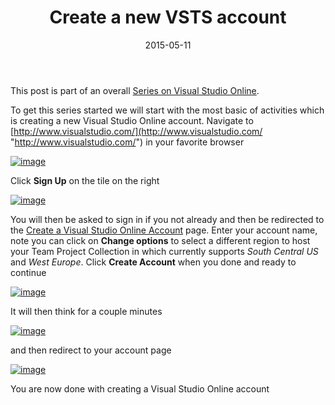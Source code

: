 ﻿---
title: 'Create a new VSTS account'
date: 2015-05-11
tags: ['VSTS / TFS', 'VSTS Series', 'Visual Studio Team Services']
draft: false
summary: 'This post is part of an overall Series on Visual Studio Online.'
---


This post is part of an overall [Series on Visual Studio Online](https://gordonbeeming.com/blog/series/Visual-Studio-Online).
 
To get this series started we will start with the most basic of activities which is creating a new Visual Studio Online account. Navigate to [http://www.visualstudio.com/](http://www.visualstudio.com/ "http://www.visualstudio.com/") in your favorite browser 
 
[![image](https://gordonbeeming.com/blog/binaries/stream/image-jpg/image/1000/0/0c98f89fae847c8e781fff731c1ed8db1cc3bc69/92bd768a-bb0d-433d-a5fa-1b4835525897.png "image")](https://gordonbeeming.com/blog/binaries/stream/image-jpg/image/1000/0/82e395a604d4ab2d4ae79d4b35d469ab745041dc/a360a90d-1272-468b-8a79-26f389944b1f.png) 
 
Click **Sign Up** on the tile on the right
 
[![image](https://gordonbeeming.com/blog/binaries/stream/image-jpg/image/1000/0/11d47add1286a54836d9e5af98e20e4da209249d/64b8027b-c17f-4312-a14b-205911636fee.png "image")](https://gordonbeeming.com/blog/binaries/stream/image-jpg/image/1000/0/50f29ae1b85611881c6835f46f6cf1deee3ec303/35e7a4a5-7ec3-4511-a6fd-0afb7c1c9ae0.png) 
 
You will then be asked to sign in if you not already and then be redirected to the [Create a Visual Studio Online Account](https://app.vssps.visualstudio.com/profile/account?account=true) page. Enter your account name, note you can click on **Change options** to select a different region to host your Team Project Collection in which currently supports *South Central US* and *West Europe*. Click **Create Account** when you done and ready to continue
 
[![image](https://gordonbeeming.com/blog/binaries/stream/image-jpg/image/1000/0/2e4de444611d1ea8d78716f09df99dc19cc8ff57/4fd95146-39b0-4834-b778-eafec2b45b94.png "image")](https://gordonbeeming.com/blog/binaries/stream/image-jpg/image/1000/0/0cc2e985e69fbe052442dbafaa2adf9abdf38da6/b6ed5dcb-cbed-41de-b6a4-1071d891b8b8.png) 
 
It will then think for a couple minutes
 
[![image](https://gordonbeeming.com/blog/binaries/stream/image-jpg/image/1000/0/771ecc16c0324d4e2cd1f428ffa8a102836f1c69/7d4d49ed-69d8-436c-89ea-7fab77d8f951.png "image")](https://gordonbeeming.com/blog/binaries/stream/image-jpg/image/1000/0/3b58319da8b504fac1adc468446662dc7953d4b5/36781037-9fbd-4f7a-a401-98e4449f3153.png) 
 
and then redirect to your account page
 
[![image](https://gordonbeeming.com/blog/binaries/stream/image-jpg/image/1000/0/14e990b9eba9b642c089995ee066a7f3a998a052/c859a0b9-96ba-41f5-b261-4d0ce81c9cf4.png "image")](https://gordonbeeming.com/blog/binaries/stream/image-jpg/image/1000/0/db142c98509a422adcbda98c52968db8ab26dd89/7b45e984-5580-4bfc-9119-dd5a867828e1.png) 
 
You are now done with creating a Visual Studio Online account


